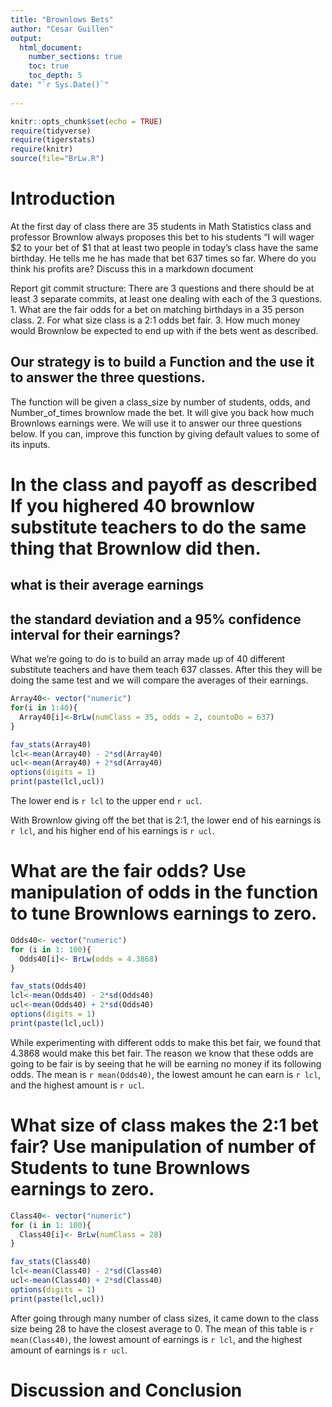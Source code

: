 ```yaml
---
title: "Brownlows Bets"
author: "Cesar Guillen"
output: 
  html_document:
    number_sections: true
    toc: true
    toc_depth: 5
date: "`r Sys.Date()`"    
    
---
```

```r
knitr::opts_chunk$set(echo = TRUE)
require(tidyverse)
require(tigerstats)
require(knitr)
source(file="BrLw.R")
```


<!-- We recommend you use git branches -- create a separate branch for each major section i.e. Introduction, Methods, Results, Inferential Results, and Discussion and Conclusions - leave the YAML block untouched until the final merge where you put in your own name !-->

# Introduction

<!--In this section you explain what you are trying to show.  Where did the data come from?  What is the research or other question you are trying to answer?!-->

 At the first day of class there are 35 students in Math Statistics class and professor Brownlow always proposes this bet to his students "I will wager $2 to your bet of $1 that at least two people in today's class have  the same birthday.  He tells me he has made that bet 637 times so far. Where do you think his profits are? Discuss this in a markdown document
 
Report git commit structure:
There are 3 questions and there should be at least 3 separate commits, at least one dealing with each of the 3 questions.
1. What are the fair odds for a bet on matching birthdays in a 35 person class.
2. For what size class is a 2:1 odds bet fair.
3. How much money would Brownlow be expected to end up with if the bets went as described.

## Our strategy is to build a Function and the use it to answer the three questions. 

The function will be given a class_size by number of students, odds, and Number_of_times brownlow made the bet.  It will give you back how much Brownlows earnings were. We will use it to answer our three questions below. If you can, improve this function by giving default values to some of its inputs. 

# In the class and payoff as described  If you highered 40 brownlow substitute teachers to do the same thing that Brownlow did then.
## what is their average earnings
## the standard deviation and a 95% confidence interval for their earnings?
  
<!--Explain and display your method of coming up with a 95% confidence interval of  professor Brownlows winnings (or losings)-->

What we're going to do is to build an array made up of 40 different substitute teachers and have them teach 637 classes. After this they will be doing the same test and we will compare the averages of their earnings.
```r
Array40<- vector("numeric")
for(i in 1:40){
  Array40[i]<-BrLw(numClass = 35, odds = 2, countoDo = 637)
}

fav_stats(Array40)
lcl<-mean(Array40) - 2*sd(Array40)
ucl<-mean(Array40) + 2*sd(Array40)
options(digits = 1)
print(paste(lcl,ucl))
```

The lower end is `r lcl` to the upper end `r ucl`. 

With Brownlow giving off the bet that is 2:1, the lower end of his earnings is `r lcl`, and his higher end of his earnings is `r ucl`. 

# What are the fair odds? Use manipulation of odds in the function to tune Brownlows earnings to zero. 


<!--Decide on your methods:  In this section explain the approach you will take to attack the issue --- how will you decide on a likely estimate of professor Brownlow's earnings or losses after 637 bets. Also explain how you construct a 95% confidence interval about your estimate of his winnings !-->

```r
Odds40<- vector("numeric")
for (i in 1: 100){
  Odds40[i]<- BrLw(odds = 4.3868)
} 

fav_stats(Odds40)
lcl<-mean(Odds40) - 2*sd(Odds40)
ucl<-mean(Odds40) + 2*sd(Odds40)
options(digits = 1)
print(paste(lcl,ucl))
```

While experimenting with different odds to make this bet fair, we found that 4.3868 would make this bet fair. The reason we know that these odds are going to be fair is by seeing that he will be earning no money if its following odds. The mean is `r mean(Odds40)`, the lowest amount he can earn is `r lcl`, and the highest amount is `r ucl`.   

# What size of class makes the 2:1 bet fair?  Use manipulation of number of Students to tune Brownlows earnings to zero.

<!--Explain and display the results of your method of coming up with the estimate of professor Brownlows betting profits!-->

```r
Class40<- vector("numeric")
for (i in 1: 100){
  Class40[i]<- BrLw(numClass = 28)
} 

fav_stats(Class40)
lcl<-mean(Class40) - 2*sd(Class40)
ucl<-mean(Class40) + 2*sd(Class40)
options(digits = 1)
print(paste(lcl,ucl))
```

After going through many number of class sizes, it came down to the class size being 28 to have the closest average to 0. The mean of this table is `r mean(Class40)`, the lowest amount of earnings is `r lcl`, and the highest amount of earnings is `r ucl`. 




# Discussion and Conclusion

<!--Discussion and conclusion here.  If professor Brownlow is consistantly making or losing money how could he change his payout so that his profits center on zero?  Also discuss what size his class should be in order to have his current scheme balance at zero profit.!-->

